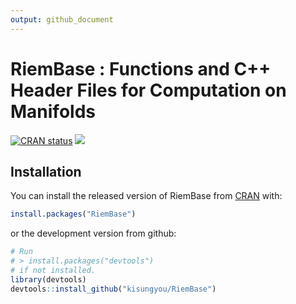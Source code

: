 ```yaml
---
output: github_document
---
```


<!-- README.md is generated from README.Rmd. Please edit that file -->

# RiemBase : Functions and C++ Header Files for Computation on Manifolds

<!-- badges: start -->
[![CRAN status](https://www.r-pkg.org/badges/version/RiemBase)](https://CRAN.R-project.org/package=RiemBase)
[![](https://cranlogs.r-pkg.org/badges/RiemBase)](https://cran.r-project.org/package=RiemBase)
<!-- badges: end -->

## Installation

You can install the released version of RiemBase from [CRAN](https://CRAN.R-project.org/package=RiemBase) with:

``` r
install.packages("RiemBase")
```
or the development version from github:
```r
# Run
# > install.packages("devtools")
# if not installed.
library(devtools)
devtools::install_github("kisungyou/RiemBase")
```

